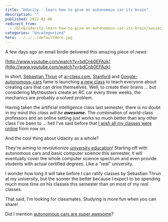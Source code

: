 ```yaml
---
title: "Udacity - learn how to give an autonomous car its brain"
description: ""
published: 2012-02-06
redirect_from:
  - /blog/udacity-learn-how-to-give-an-autonomous-car-its-brain/swizec/3627
categories: "Uncategorized"
hero: ../../../defaultHero.jpg
---
```


A few days ago an email birdie delivered this amazing piece of news:

[http://www.youtube.com/watch?v=bdCnb0EFAzk](http://www.youtube.com/watch?v=bdCnb0EFAzk)

In short, [Sebastian Thrun](http://en.wikipedia.org/wiki/Sebastian_Thrun) of [ai-class.com](http://ai-class.com), [Stanford](<http://maps.google.com/maps?ll=37.43,-122.17&spn=0.01,0.01&q=37.43,-122.17 (Stanford%20University)&t=h>) and [Google-autonomous-cars](http://en.wikipedia.org/wiki/Google_driverless_car) fame is launching [a new class](http://www.udacity.com/) to teach everyone about creating cars that can drive themselves. Well, to create their brains ... but considering Mythbusters create an RC car every three weeks, the mechanics are probably a solved problem.

Having taken the artificial intelligence class last semester, there is no doubt in my mind _this class will be **awesome.**_ The combination of world-class professors and an online setting just works so much better than any other class I've been to ... hell I've said before that [I wish all my classes were online](https://swizec.com/blog/can-i-please-take-all-my-classes-online/) from now on.

And the cool thing about Udacity as a whole?

They're aiming to revolutionize [university education](http://en.wikipedia.org/wiki/Higher_education)! Starting off with autonomous cars and basic computer science this semester, it will eventually cover the whole computer science spectrum and even provide students with actual certified degrees. Like a "real" university.

I wonder how long it will take before I can ratify classes by Sebastian Thrun at my university, but the sooner the better because I expect to be spending much more time on his classes this semester than on most of my _real_ classes.

That said, I'm looking for classmates. Studying is more fun when you can share!

Did I mention [autonomous cars are super awesome](https://swizec.com/blog/science-wednesday-selfdriving-cars)?
